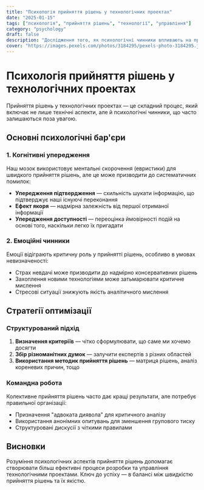 ```yaml
---
title: "Психологія прийняття рішень у технологічних проектах"
date: "2025-01-15"
tags: ["психологія", "прийняття рішень", "технології", "управління"]
category: "psychology"
draft: false
description: "Дослідження того, як психологічні чинники впливають на процес прийняття рішень в IT-проектах та способи їх оптимізації."
cover: "https://images.pexels.com/photos/3184295/pexels-photo-3184295.jpeg?auto=compress&cs=tinysrgb&w=800"
---
```


# Психологія прийняття рішень у технологічних проектах

Прийняття рішень у технологічних проектах — це складний процес, який включає не лише технічні аспекти, але й психологічні чинники, що часто залишаються поза увагою.

## Основні психологічні бар'єри

### 1. Когнітивні упередження

Наш мозок використовує ментальні скорочення (евристики) для швидкого прийняття рішень, але це може призводити до систематичних помилок:

- **Упередження підтвердження** — схильність шукати інформацію, що підтверджує наші існуючі переконання
- **Ефект якоря** — надмірна залежність від першої отриманої інформації
- **Упередження доступності** — переоцінка ймовірності подій на основі того, наскільки легко їх пригадати

### 2. Емоційні чинники

Емоції відіграють критичну роль у прийнятті рішень, особливо в умовах невизначеності:

- Страх невдачі може призводити до надмірно консервативних рішень
- Захоплення новими технологіями може затьмарювати критичне мислення
- Стресові ситуації знижують якість аналітичного мислення

## Стратегії оптимізації

### Структурований підхід

1. **Визначення критеріїв** — чітко сформулювати, що саме ми хочемо досягти
2. **Збір різноманітних думок** — залучити експертів з різних областей
3. **Використання методик прийняття рішень** — матриця рішень, аналіз кореневих причин, тощо

### Командна робота

Колективне прийняття рішень часто дає кращі результати, але потребує правильної організації:

- Призначення "адвоката диявола" для критичного аналізу
- Використання анонімних опитувань для зменшення групового тиску
- Структуровані дискусії з чіткими правилами

## Висновки

Розуміння психологічних аспектів прийняття рішень допомагає створювати більш ефективні процеси розробки та управління технологічними проектами. Ключ до успіху — в балансі між швидкістю прийняття рішень та їх якістю.